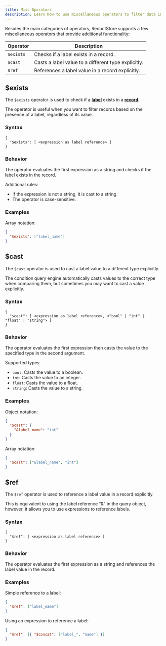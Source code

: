 ```yaml
---
title: Misc Operators
description: Learn how to use miscellaneous operators to filter data in ReductStore.
---
```


Besides the main categories of operators, ReductStore supports a few miscellaneous operators that provide additional functionality:

| Operator  | Description                                         |
| --------- | --------------------------------------------------- |
| `$exists` | Checks if a label exists in a record.               |
| `$cast`   | Casts a label value to a different type explicitly. |
| `$ref`    | References a label value in a record explicitly.    |

## $exists

The `$exists` operator is used to check if a [**label**](../glossary#label) exists in a [**record**](../glossary#record).

The operator is useful when you want to filter records based on the presence of a label, regardless of its value.

### Syntax

```
{
  "$exists": [ <expression as label reference> ]
}
```

### Behavior

The operator evaluates the first expression as a string and checks if the label exists in the record.

Additional rules:

- If the expression is not a string, it is cast to a string.
- The operator is case-sensitive.

### Examples

Array notation:

```json
{
  "$exists": ["label_name"]
}
```

## $cast

The `$cast` operator is used to cast a label value to a different type explicitly.

The condition query engine automatically casts values to the correct type when comparing them, but sometimes you may want to cast a value explicitly.

### Syntax

```
{
  "$cast": [ <expression as label reference>, <"bool" | "int" | "float" | "string"> ]
}
```

### Behavior

The operator evaluates the first expression then casts the value to the specified type in the second argument.

Supported types:

- `bool`: Casts the value to a boolean.
- `int`: Casts the value to an integer.
- `float`: Casts the value to a float.
- `string`: Casts the value to a string.

### Examples

Object notation:

```json
{
  "$cast": {
    "&label_name": "int"
  }
}
```

Array notation:

```json
{
  "$cast": ["&label_name", "int"]
}
```

## $ref

The `$ref` operator is used to reference a label value in a record explicitly.

This is equivalent to using the label reference "&" in the query object, however, it allows you to use expressions to reference labels.

### Syntax

```
{
  "$ref": [ <expression as label reference> ]
}
```

### Behavior

The operator evaluates the first expression as a string and references the label value in the record.

### Examples

Simple reference to a label:

```json
{
  "$ref": ["label_name"]
}
```

Using an expression to reference a label:

```json
{
  "$ref": [{ "$concat": ["label_", "name"] }]
}
```
